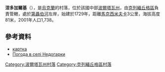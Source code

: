 {{coord|49|10|18|N|33|16|0|E|scale:30000_region:UA|display=title}}

'''涅多加爾基'''（{{lang-uk|Недогарки}}），是[[烏克蘭|烏克蘭]]的村落，位於該國中部[[波爾塔瓦州|波爾塔瓦州]]，由[[克列緬丘格區|克列緬丘格區]]負責管轄，處於[[第聶伯河|第聶伯河]]左岸，始建於1729年，距離[[馬克西米夫卡_(克列緬丘格區)|馬克西米夫卡]]3公里，海拔高度81米，2001年人口1,738。

==參考資料==
* [https://web.archive.org/web/20110727132833/http://gska2.rada.gov.ua/pls/z7502/A005?rdat1=01.04.2009&rf7571=25636 картка]
* [http://weather.in.ua/ua/poltavskaja/16706 Погода в селі Недогарки] {{Wayback|url=http://weather.in.ua/ua/poltavskaja/16706 |date=20111220033826 }}

{{DEFAULTSORT:Недогарки}}
[[Category:波爾塔瓦州村落|Category:波爾塔瓦州村落]]
[[Category:克列緬丘格區村落|Category:克列緬丘格區村落]]


{{Poltava-geo-stub}}
